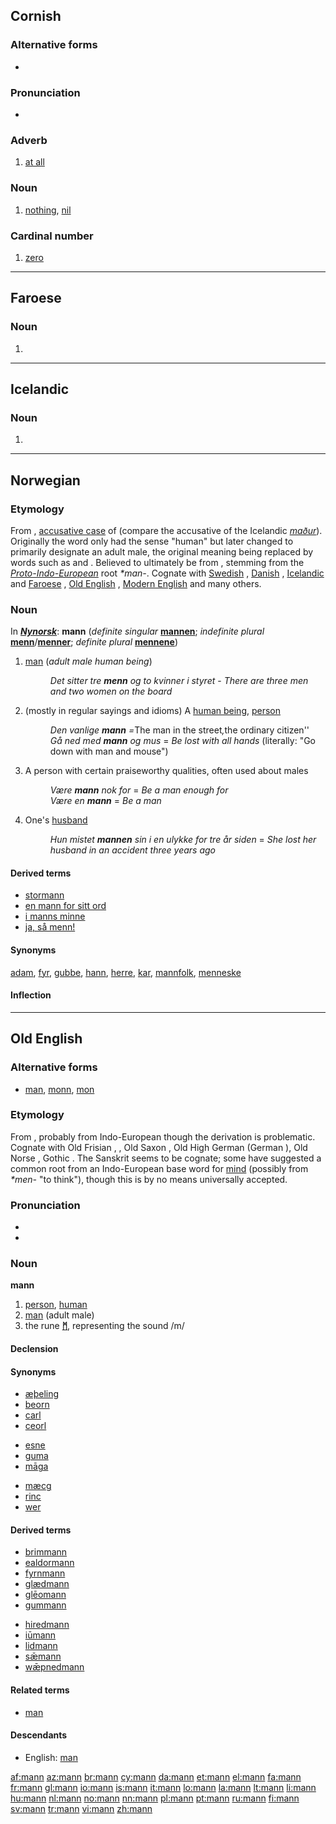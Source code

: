 {{also|Mann}}
==Cornish==

===Alternative forms===
* {{l|kw|màn}}

===Pronunciation===
* {{IPA|[mæn]|lang=kw}}

===Adverb===
{{infl|kw|adverb}}

# [[at all]]

===Noun===
{{infl|kw|noun|g=m}}

# [[nothing]], [[nil]]

===Cardinal number===
{{infl|kw|numeral}}

# [[zero]]

----

==Faroese==

===Noun===
{{infl|fo|noun form}}

# {{form of|accusative singular|maður|lang=fo}}

----

==Icelandic==

===Noun===
{{infl|is|noun form}}

# {{form of|accusative singular|maður|lang=is}}

----

==Norwegian==

===Etymology===
From {{etyl|non|no}} {{term|mann|lang=non}}, [[accusative|accusative case]] of {{term|maðr||man}} (compare the accusative of the Icelandic ''[[maður]]''). Originally the word only had the sense "human" but later changed to primarily designate an adult male, the original meaning being replaced by words such as {{term|menneske|lang=no}} and {{term|person|lang=no}}. Believed to ultimately be from {{proto|Germanic|mann-|lang=no}}, stemming from the ''[[Proto-Indo-European]]'' root ''*man-''. Cognate with [[Swedish]] {{term|man|lang=sv}}, [[Danish]] {{term|mand|lang=da}}, [[Icelandic]] and [[Faroese]] {{term|maður}}, [[Old English]] {{term|mann|lang=ang}}, [[English|Modern English]] {{term|man|lang=en}} and many others.

===Noun===
{{no-noun-irreg|m|mannen|menn|mennene}}

In '''''[[:w:Nynorsk|Nynorsk]]''''': '''mann''' {{m}} (''definite singular'' '''[[mannen]]'''; ''indefinite plural'' '''[[menn]]'''/'''[[menner]]'''; ''definite plural'' '''[[mennene]]''')

# [[man]] (''adult male human being'')
#: ''Det sitter tre '''menn''' og to kvinner i styret'' - ''There are three men and two women on the board''
# (mostly in regular sayings and idioms) A [[human|human being]], [[person]]
#: ''Den vanlige '''mann''' = ''The man in the street'', ''the ordinary citizen''
#: ''Gå ned med '''mann''' og mus'' = ''Be lost with all hands'' (literally: "Go down with man and mouse")
# A person with certain praiseworthy qualities, often used about males
#: ''Være '''mann''' nok for'' = ''Be a man enough for''
#: ''Være en '''mann''''' = ''Be a man''
# One's [[husband]]
#: ''Hun mistet '''mannen''' sin i en ulykke for tre år siden'' = ''She lost her husband in an accident three years ago''

====Derived terms====
* [[stormann]]
* [[en mann for sitt ord]]
* [[i manns minne]]
* [[ja, så menn!]]

====Synonyms====
[[adam]], [[fyr]], [[gubbe]], [[hann]], [[herre]], [[kar]], [[mannfolk]], [[menneske]]

====Inflection====
{{no-noun-infl|nb-class=irreg|nn-class=irreg|ds=mannen|ip=menn|nn-ip2=menner|dp=mennene|g=m}}

----

==Old English==

===Alternative forms===
* [[man]], [[monn]], [[mon]]

===Etymology===
From {{proto|Germanic|mann-|lang=ang}}, probably from Indo-European though the derivation is problematic. Cognate with Old Frisian {{term|man|lang=fro}}, {{term|mon}}, Old Saxon {{term|man|lang=osx}}, Old High German {{term|man|lang=goh}} (German {{term|Mann}}), Old Norse {{term|maðr}}, Gothic {{term|𐌼𐌰𐌽𐌽𐌰}}. The Sanskrit {{term|मनु||man|tr=manu|sc=Deva}} seems to be cognate; some have suggested a common root from an Indo-European base word for [[mind]] (possibly from ''*men-'' "to think"), though this is by no means universally accepted.

===Pronunciation===
* {{IPA|/mɑnː/|lang=ang}}
* {{X-SAMPA|/mann/}}

===Noun===
'''mann''' {{m}}

# [[person]], [[human]]
# [[man]] (adult male)
# the rune '''[[ᛗ]]''', representing the sound /m/

====Declension====
{{ang-decl-noun|mann|menn|mann|menn|mannes|manna|menn|mannum}}

====Synonyms====
{{top3}}
* [[æþeling]]
* [[beorn]]
* [[carl]]
* [[ceorl]]
{{mid3}}
* [[esne]]
* [[guma]]
* [[maga|māga]]
{{mid3}}
* [[mæcg]]
* [[rinc]]
* [[wer#Old English|wer]]
{{bottom}}

====Derived terms====
{{top2}}
* [[brimmann]]
* [[ealdormann]]
* [[fyrnmann]]
* [[glædmann]]
* [[gleomann|glēomann]]
* [[gummann]]
{{mid2}}
* [[hiredmann]]
* [[iumann|iūmann]]
* [[lidmann]]
* [[sæmann|sǣmann]]
* [[wæpnedmann|wǣpnedmann]]
{{bottom}}

====Related terms====
* [[man#Old English|man]]

====Descendants====
* English: [[man]]

[[af:mann]]
[[az:mann]]
[[br:mann]]
[[cy:mann]]
[[da:mann]]
[[et:mann]]
[[el:mann]]
[[fa:mann]]
[[fr:mann]]
[[gl:mann]]
[[io:mann]]
[[is:mann]]
[[it:mann]]
[[lo:mann]]
[[la:mann]]
[[lt:mann]]
[[li:mann]]
[[hu:mann]]
[[nl:mann]]
[[no:mann]]
[[nn:mann]]
[[pl:mann]]
[[pt:mann]]
[[ru:mann]]
[[fi:mann]]
[[sv:mann]]
[[tr:mann]]
[[vi:mann]]
[[zh:mann]]